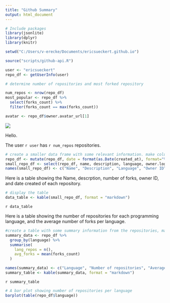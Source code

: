 ```yaml
---
title: "Github Summary"
output: html_document
---
```


```r
# Include packages
library(jsonlite)
library(dplyr)
library(knitr)

setwd("C:/Users/v-erecke/Documents/ericsueckert.github.io")

source("scripts/github-api.R")

user <- "ericsueckert"
repo_df <- getUserInfo(user)

# determine number of repositories and most forked repository

num_repos <- nrow(repo_df)
most_popular <- repo_df %>%
  select(forks_count) %>%
  filter(forks_count == max(forks_count))

avatar <- repo_df$owner.avatar_url[1]

```

![](`r avatar`)


Hello.  

The user `r user` has `r num_repos` repositories.

```r
# create a smaller data frame with some relevant information. make column titles more readable
repo_df <- mutate(repo_df, date = format(as.Date(created_at), format="%B %d %Y"))
small_repo_df <- select(repo_df, name, description, language, owner.login, date)
names(small_repo_df) <- c("Name", "Description", "Language", "Owner ID", "Date Created")

```

Here is a table showing the Name, descrption, number of forks, owner ID, and date created of each repository. 

```r
# display the table
data_table <- kable(small_repo_df, format = "markdown")

```

`r data_table`  
  
Here is a table showing the number of repositories for each programming language, and the average number of forks per language.
```r
#create a table with some summary information from the repositories, make column names readable, and display
summary_data <- repo_df %>%
  group_by(language) %>%
  summarise(
    lang_repos = n(),
    avg_forks = mean(forks_count)
  )

names(summary_data) <- c("Language", "Number of repositories", "Average number of forks")
summary_table <- kable(summary_data, format = "markdown")


```

`r summary_table`  

```r

# A bar plot showing number of repositories per language
barplot(table(repo_df$language))

```
